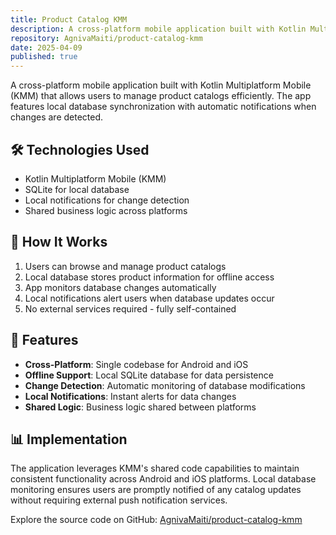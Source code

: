 ```yaml
---
title: Product Catalog KMM
description: A cross-platform mobile application built with Kotlin Multiplatform Mobile (KMM) for managing product catalogs with local database synchronization.
repository: AgnivaMaiti/product-catalog-kmm
date: 2025-04-09
published: true
---
```


A cross-platform mobile application built with Kotlin Multiplatform Mobile (KMM) that allows users to manage product catalogs efficiently. The app features local database synchronization with automatic notifications when changes are detected.

## 🛠️ Technologies Used

- Kotlin Multiplatform Mobile (KMM)
- SQLite for local database
- Local notifications for change detection
- Shared business logic across platforms

## 🧠 How It Works

1. Users can browse and manage product catalogs
2. Local database stores product information for offline access
3. App monitors database changes automatically
4. Local notifications alert users when database updates occur
5. No external services required - fully self-contained

## 🚀 Features

- **Cross-Platform**: Single codebase for Android and iOS
- **Offline Support**: Local SQLite database for data persistence
- **Change Detection**: Automatic monitoring of database modifications
- **Local Notifications**: Instant alerts for data changes
- **Shared Logic**: Business logic shared between platforms

## 📊 Implementation

The application leverages KMM's shared code capabilities to maintain consistent functionality across Android and iOS platforms. Local database monitoring ensures users are promptly notified of any catalog updates without requiring external push notification services.

Explore the source code on GitHub: [AgnivaMaiti/product-catalog-kmm](https://github.com/AgnivaMaiti/product-catalog-kmm)
